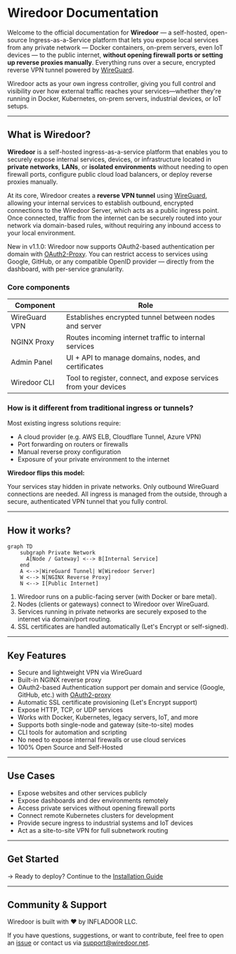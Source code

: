 # Wiredoor Documentation

Welcome to the official documentation for **Wiredoor** — a self-hosted, open-source Ingress-as-a-Service platform that lets you expose local services from any private network 
— Docker containers, on-prem servers, even IoT devices — to the public internet, **without opening firewall ports or setting up reverse proxies manually**. Everything 
runs over a secure, encrypted reverse VPN tunnel powered by [WireGuard](https://www.wireguard.com).

Wiredoor acts as your own ingress controller, giving you full control and visibility over how external traffic 
reaches your services—whether they're running in Docker, Kubernetes, on-prem servers, industrial devices, or IoT setups.

---

## What is Wiredoor?

**Wiredoor** is a self-hosted ingress-as-a-service platform that enables you to securely expose internal services, devices, 
or infrastructure located in **private networks**, **LANs**, or **isolated environments** without needing to open firewall ports, 
configure public cloud load balancers, or deploy reverse proxies manually.

At its core, Wiredoor creates a **reverse VPN tunnel** using [WireGuard](https://www.wireguard.com), allowing your internal services 
to establish outbound, encrypted connections to the Wiredoor Server, which acts as a public ingress point. Once connected, 
traffic from the internet can be securely routed into your network via domain-based rules, without requiring any inbound access to your local environment.

New in v1.1.0: Wiredoor now supports OAuth2-based authentication per domain with [OAuth2-Proxy](https://oauth2-proxy.github.io/oauth2-proxy/). 
You can restrict access to services using Google, GitHub, or any compatible OpenID provider — directly from the dashboard, with per-service granularity.

### Core components

| Component      | Role                                                                 |
|----------------|----------------------------------------------------------------------|
| WireGuard VPN  | Establishes encrypted tunnel between nodes and server                |
| NGINX Proxy    | Routes incoming internet traffic to internal services                |
| Admin Panel    | UI + API to manage domains, nodes, and certificates                  |
| Wiredoor CLI   | Tool to register, connect, and expose services from your devices     |

### How is it different from traditional ingress or tunnels?

Most existing ingress solutions require:

- A cloud provider (e.g. AWS ELB, Cloudflare Tunnel, Azure VPN)
- Port forwarding on routers or firewalls
- Manual reverse proxy configuration
- Exposure of your private environment to the internet

**Wiredoor flips this model:**

Your services stay hidden in private networks. Only outbound WireGuard connections are needed. All ingress is managed from the outside, through a secure, 
authenticated VPN tunnel that you fully control.

---

## How it works?

```mermaid
graph TD
    subgraph Private Network
      A[Node / Gateway] <--> B[Internal Service]
    end
    A <-->|WireGuard Tunnel| W[Wiredoor Server]
    W <--> N[NGINX Reverse Proxy]
    N <--> I[Public Internet]
```

1. Wiredoor runs on a public-facing server (with Docker or bare metal).
2. Nodes (clients or gateways) connect to Wiredoor over WireGuard.
3. Services running in private networks are securely exposed to the internet via domain/port routing.
4. SSL certificates are handled automatically (Let's Encrypt or self-signed).

---

## Key Features

- Secure and lightweight VPN via WireGuard
- Built-in NGINX reverse proxy
- OAuth2-based Authentication support per domain and service (Google, GitHub, etc.) with [OAuth2-proxy](https://github.com/oauth2-proxy/oauth2-proxy)
- Automatic SSL certificate provisioning (Let's Encrypt support)
- Expose HTTP, TCP, or UDP services
- Works with Docker, Kubernetes, legacy servers, IoT, and more
- Supports both single-node and gateway (site-to-site) modes
- CLI tools for automation and scripting
- No need to expose internal firewalls or use cloud services
- 100% Open Source and Self-Hosted

---

## Use Cases

- Expose websites and other services publicly
- Expose dashboards and dev environments remotely
- Access private services without opening firewall ports
- Connect remote Kubernetes clusters for development
- Provide secure ingress to industrial systems and IoT devices
- Act as a site-to-site VPN for full subnetwork routing

---

## Get Started

→ Ready to deploy? Continue to the [Installation Guide](/docs/quickstart)

---

## Community & Support

Wiredoor is built with ❤️ by INFLADOOR LLC.

If you have questions, suggestions, or want to contribute, 
feel free to open an [issue](https://github.com/wiredoor/wiredoor) or contact us via support@wiredoor.net.